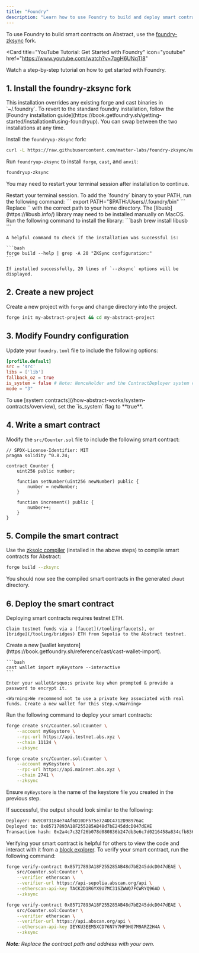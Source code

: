 ```yaml
---
title: "Foundry"
description: "Learn how to use Foundry to build and deploy smart contracts on Abstract."
---
```


To use Foundry to build smart contracts on Abstract, use the [foundry-zksync](https://github.com/matter-labs/foundry-zksync) fork.

<Card
  title="YouTube Tutorial: Get Started with Foundry"
  icon="youtube"
  href="https://www.youtube.com/watch?v=7qgH6UNqTl8"
>
  Watch a step-by-step tutorial on how to get started with Foundry.
</Card>

## 1. Install the foundry-zksync fork

<Note>
  This installation overrides any existing forge and cast binaries in
  `~/.foundry`. To revert to the standard foundry installation, follow the
  [Foundry installation
  guide](https://book.getfoundry.sh/getting-started/installation#using-foundryup).
  You can swap between the two installations at any time.
</Note>

<Steps>
  <Step title="Install foundry-zksync">

Install the `foundryup-zksync` fork:

```bash
curl -L https://raw.githubusercontent.com/matter-labs/foundry-zksync/main/install-foundry-zksync | bash
```

Run `foundryup-zksync` to install `forge`, `cast`, and `anvil`:

```bash
foundryup-zksync
```

You may need to restart your terminal session after installation to continue.

  <Accordion title="Common installation issues" icon="circle-exclamation">
    <AccordionGroup>
        <Accordion title="foundryup-zksync: command not found">
          Restart your terminal session.
        </Accordion>
        <Accordion title="Could not detect shell">
        To add the `foundry` binary to your PATH, run the following command:
        ```
        export PATH="$PATH:/Users/<your-username-here>/.foundry/bin"
        ```
        Replace `<your-username-here>` with the correct path to your home directory.
        </Accordion>
        <Accordion title="Library not loaded: libusb" >
        The [libusb](https://libusb.info/) library may need to be installed manually on MacOS.
        Run the following command to install the library:
        ```bash
        brew install libusb
        ```
        </Accordion>
    </AccordionGroup>
  </Accordion>
  </Step>

  <Step title="Verify installation">

    A helpful command to check if the installation was successful is:

    ```bash
    forge build --help | grep -A 20 "ZKSync configuration:"
    ```

    If installed successfully, 20 lines of `--zksync` options will be displayed.

  </Step>
</Steps>

## 2. Create a new project

Create a new project with `forge` and change directory into the project.

```bash
forge init my-abstract-project && cd my-abstract-project
```

## 3. Modify Foundry configuration

Update your `foundry.toml` file to include the following options:

```toml
[profile.default]
src = 'src'
libs = ['lib']
fallback_oz = true
is_system = false # Note: NonceHolder and the ContractDeployer system contracts can only be called with a special isSystem flag as true
mode = "3"
```

<Note>
To use [system contracts](/how-abstract-works/system-contracts/overview),
set the `is_system` flag to **true**.

</Note>

## 4. Write a smart contract

Modify the `src/Counter.sol` file to include the following smart contract:

```solidity
// SPDX-License-Identifier: MIT
pragma solidity ^0.8.24;

contract Counter {
    uint256 public number;

    function setNumber(uint256 newNumber) public {
        number = newNumber;
    }

    function increment() public {
        number++;
    }
}
```

## 5. Compile the smart contract

Use the [zksolc compiler](https://docs.zksync.io/zk-stack/components/compiler/toolchain/solidity)
(installed in the above steps) to compile smart contracts for Abstract:

```bash
forge build --zksync
```

You should now see the compiled smart contracts in the generated `zkout` directory.

## 6. Deploy the smart contract

<Steps>
  <Step title="Get testnet funds" icon="wallet">
    Deploying smart contracts requires testnet ETH.

    Claim testnet funds via a [faucet](/tooling/faucets), or
    [bridge](/tooling/bridges) ETH from Sepolia to the Abstract testnet.

  </Step>

  <Step title="Add your private key" icon="key">
    Create a new [wallet keystore](https://book.getfoundry.sh/reference/cast/cast-wallet-import).

    ```bash
    cast wallet import myKeystore --interactive
    ```

    Enter your wallet&rsquo;s private key when prompted & provide a password to encrypt it.

    <Warning>We recommend not to use a private key associated with real funds. Create a new wallet for this step.</Warning>

  </Step>

  <Step title="Deploy your smart contract" icon="rocket">

Run the following command to deploy your smart contracts:

<CodeGroup>

```bash Testnet
forge create src/Counter.sol:Counter \
    --account myKeystore \
    --rpc-url https://api.testnet.abs.xyz \
    --chain 11124 \
    --zksync
```

```bash Mainnet
forge create src/Counter.sol:Counter \
    --account myKeystore \
    --rpc-url https://api.mainnet.abs.xyz \
    --chain 2741 \
    --zksync
```

</CodeGroup>

Ensure `myKeystore` is the name of the keystore file you created in the previous step.

If successful, the output should look similar to the following:

```bash {2}
Deployer: 0x9C073184e74Af6D10DF575e724DC4712D98976aC
Deployed to: 0x85717893A18F255285AB48d7bE245ddcD047dEAE
Transaction hash: 0x2a4c7c32f26b078d080836b247db3e6c7d0216458a834cfb8362a2ac84e68d9f
```

  </Step>
  <Step title="Verify your smart contract on the block explorer" icon="check">

Verifying your smart contract is helpful for others to view the code and
interact with it from a [block explorer](/tooling/block-explorers).
To verify your smart contract, run the following command:

<CodeGroup>

```bash Testnet
forge verify-contract 0x85717893A18F255285AB48d7bE245ddcD047dEAE \
    src/Counter.sol:Counter \
    --verifier etherscan \
    --verifier-url https://api-sepolia.abscan.org/api \
    --etherscan-api-key TACK2D1RGYX9U7MC31SZWWQ7FCWRYQ96AD \
    --zksync
```

```bash Mainnet
forge verify-contract 0x85717893A18F255285AB48d7bE245ddcD047dEAE \
    src/Counter.sol:Counter \
    --verifier etherscan \
    --verifier-url https://api.abscan.org/api \
    --etherscan-api-key IEYKU3EEM5XCD76N7Y7HF9HG7M9ARZ2H4A \
    --zksync
```

</CodeGroup>

_**Note**: Replace the contract path and address with your own._

  </Step>
</Steps>

